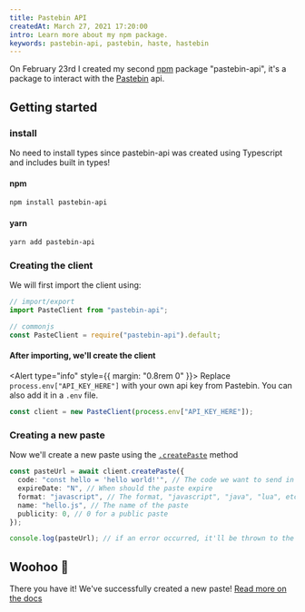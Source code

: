 ```yaml
---
title: Pastebin API
createdAt: March 27, 2021 17:20:00
intro: Learn more about my npm package.
keywords: pastebin-api, pastebin, haste, hastebin
---
```


On February 23rd I created my second [npm](https://npmjs.com) package "pastebin-api", it's a package to interact with the [Pastebin](https://pastebin.com) api.

## Getting started

### install

<Alert type="info">
  No need to install types since pastebin-api was created using Typescript and includes built in
  types!
</Alert>

#### npm

```bash
npm install pastebin-api
```

#### yarn

```bash
yarn add pastebin-api
```

### Creating the client

We will first import the client using:

```typescript:src/index.ts
// import/export
import PasteClient from "pastebin-api";

// commonjs
const PasteClient = require("pastebin-api").default;
```

#### After importing, we'll create the client

<Alert type="info" style={{ margin: "0.8rem 0" }}>
  Replace <code>process.env["API_KEY_HERE"]</code> with your own api key from Pastebin. You can also
  add it in a <code>.env</code> file.
</Alert>

```typescript:src/index.ts
const client = new PasteClient(process.env["API_KEY_HERE"]);
```

### Creating a new paste

Now we'll create a new paste using the [`.createPaste`](https://github.com/Dev-CasperTheGhost/pastebin-api/blob/main/docs/README.md#create-a-paste) method

```typescript:src/index.ts
const pasteUrl = await client.createPaste({
  code: "const hello = 'hello world!'", // The code we want to send in the Paste
  expireDate: "N", // When should the paste expire
  format: "javascript", // The format, "javascript", "java", "lua", etc
  name: "hello.js", // The name of the paste
  publicity: 0, // 0 for a public paste
});

console.log(pasteUrl); // if an error occurred, it'll be thrown to the console.
```

## Woohoo 🎉

There you have it! We've successfully created a new paste! [Read more on the docs](https://github.com/Dev-CasperTheGhost/pastebin-api/blob/main/docs/README.md)
